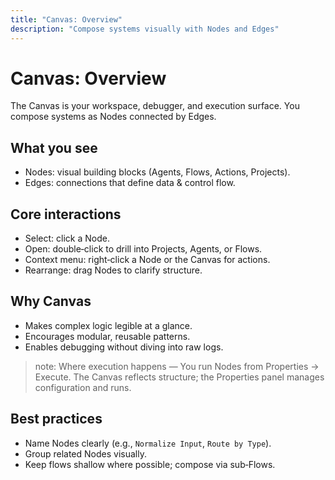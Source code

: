 ```yaml
---
title: "Canvas: Overview"
description: "Compose systems visually with Nodes and Edges"
---
```


# Canvas: Overview

The Canvas is your workspace, debugger, and execution surface. You compose systems as Nodes connected by Edges.

## What you see
- Nodes: visual building blocks (Agents, Flows, Actions, Projects).
- Edges: connections that define data & control flow.

## Core interactions
- Select: click a Node.
- Open: double‑click to drill into Projects, Agents, or Flows.
- Context menu: right‑click a Node or the Canvas for actions.
- Rearrange: drag Nodes to clarify structure.

## Why Canvas
- Makes complex logic legible at a glance.
- Encourages modular, reusable patterns.
- Enables debugging without diving into raw logs.

> note: Where execution happens — You run Nodes from Properties → Execute. The Canvas reflects structure; the Properties panel manages configuration and runs.

## Best practices
- Name Nodes clearly (e.g., `Normalize Input`, `Route by Type`).
- Group related Nodes visually.
- Keep flows shallow where possible; compose via sub‑Flows.
